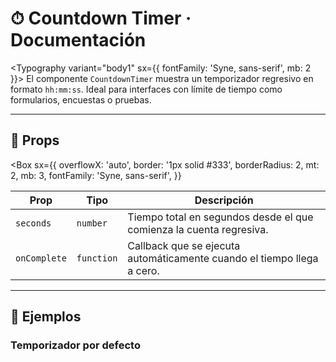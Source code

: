 
<Meta of={CountdownTimerStories} />

# ⏱ Countdown Timer · Documentación

<Typography variant="body1" sx={{ fontFamily: 'Syne, sans-serif', mb: 2 }}>
  El componente <code>CountdownTimer</code> muestra un temporizador regresivo en formato <code>hh:mm:ss</code>.
  Ideal para interfaces con límite de tiempo como formularios, encuestas o pruebas.
</Typography>

---

## 🧩 Props

<Box
  sx={{
    overflowX: 'auto',
    border: '1px solid #333',
    borderRadius: 2,
    mt: 2,
    mb: 3,
    fontFamily: 'Syne, sans-serif',
  }}
>
  <table
    style={{
      width: '100%',
      borderCollapse: 'collapse',
      minWidth: '600px',
    }}
  >
    <thead>
      <tr>
        <th
          style={{
            textAlign: 'left',
            padding: '8px',
            borderBottom: '1px solid #555',
          }}
        >
          Prop
        </th>
        <th
          style={{
            textAlign: 'left',
            padding: '8px',
            borderBottom: '1px solid #555',
          }}
        >
          Tipo
        </th>
        <th
          style={{
            textAlign: 'left',
            padding: '8px',
            borderBottom: '1px solid #555',
          }}
        >
          Descripción
        </th>
      </tr>
    </thead>
    <tbody>
      <tr>
        <td style={{ padding: '8px' }}>
          <code>seconds</code>
        </td>
        <td style={{ padding: '8px' }}>
          <code>number</code>
        </td>
        <td style={{ padding: '8px' }}>
          Tiempo total en segundos desde el que comienza la cuenta regresiva.
        </td>
      </tr>
      <tr>
        <td style={{ padding: '8px' }}>
          <code>onComplete</code>
        </td>
        <td style={{ padding: '8px' }}>
          <code>function</code>
        </td>
        <td style={{ padding: '8px' }}>
          Callback que se ejecuta automáticamente cuando el tiempo llega a cero.
        </td>
      </tr>
    </tbody>
  </table>
</Box>

---

## 🧪 Ejemplos

### Temporizador por defecto

<Canvas>
  <Story of={CountdownTimerStories.Default} />
</Canvas>
